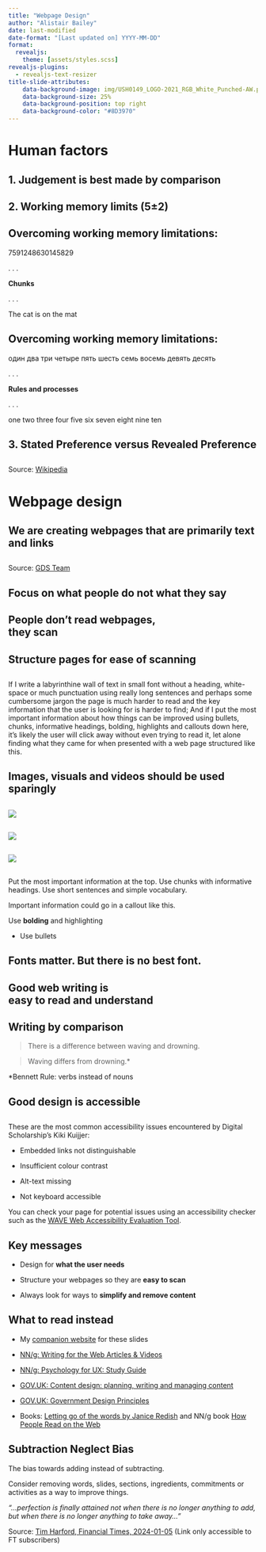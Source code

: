 ```yaml
---
title: "Webpage Design"
author: "Alistair Bailey"
date: last-modified
date-format: "[Last updated on] YYYY-MM-DD" 
format: 
  revealjs:
    theme: [assets/styles.scss] 
revealjs-plugins:
  - revealjs-text-resizer
title-slide-attributes:
    data-background-image: img/USH0149_LOGO-2021_RGB_White_Punched-AW.png
    data-background-size: 25%
    data-background-position: top right
    data-background-color: "#8D3970"
---
```


# Human factors {background-color="#4BB694"}

## 1. Judgement is best made by comparison {.center}

## {background-image="img/eight-colours.png" background-size="contain" background-color="white"}

## {background-image="img/single-colour.png" background-size="contain" background-color="white"}

## {background-image="img/two-colours.png" background-size="contain" background-color="white"}

## 2. Working memory limits [(5±2)]{.vonrestoff} {.center}

## Overcoming working memory limitations: {.center}

7591248630145829

. . .

[**Chunks**]{.vonrestoff}

. . .

The cat is on the mat

## Overcoming working memory limitations: {.center}

один два три четыре пять шесть семь восемь девять десять

. . .

[**Rules and processes**]{.vonrestoff}

. . .

one two three four five six seven eight nine ten

## 3. Stated Preference versus Revealed Preference {.center}

## {background-image="https://upload.wikimedia.org/wikipedia/commons/2/2e/Desire_path_-_52849400711.jpg" background-size="contain"}

[Source: [Wikipedia](https://upload.wikimedia.org/wikipedia/commons/2/2e/Desire_path_-_52849400711.jpg)]{.reference .absolute bottom="0" right="0"}

# Webpage design {background-color="#4BB694"}

## We are creating webpages that are primarily [text and links]{.vonrestoff} {.center}

##  {#slide3-id data-menu-title="Government Design Service Poster" background-image="img/small-gov.png" background-size="contain" fig-alt="My alt text"}

[Source: [GDS Team](https://www.flickr.com/photos/gdsteam/20955195028)]{.reference .absolute bottom="0" left="850"}

## Focus on [what people do]{.vonrestoff} not what they say {.center .bigger}

<!--- ##  {#slide4-id data-menu-title="How people access the web" background-image="img/web-access-graph.gif" background-size="contain"}

## Design webpages for <br> [consistency]{.vonrestoff} across platforms {.center .bigger} -->

## People don't read webpages,<br>they [scan]{.vonrestoff} {.center}

##  {#slide8-id data-menu-title="NN/g Eyetracking Tiger page example" background-image="img/tigersincrisis-heat_corrected_cropped_watermark.png" background-size="contain"}

##  {#slide9-id data-menu-title="NN/g Eyetracking Wikipedia page example" background-image="img/wikiped_micbar_education_fpattern-spotted_6ps_ab_85rad_cropped_watermark.png" background-size="contain"}

## [Structure]{.vonrestoff} pages for ease of scanning {.center}

##  {#slide11-id .center data-menu-title="Wall of text"}

If I write a labyrinthine wall of text in small font without a heading, white-space or much punctuation using really long sentences and perhaps some cumbersome jargon the page is much harder to read and the key information that the user is looking for is harder to find; And if I put the most important information about how things can be improved using bullets, chunks, informative headings, bolding, highlights and callouts down here, it's likely the user will click away without even trying to read it, let alone finding what they came for when presented with a web page structured like this.

## Images, visuals and videos should be used [sparingly]{.vonrestoff} {.center}

##  {#slide16-id data-menu-title="Bibi 1" auto-animate="true"}

![](img/begging-bibi.jpg){.absolute top="325"}

##  {#slide17-id data-menu-title="Bibi 2" auto-animate="true"}

![](img/begging-bibi.jpg){.absolute top="250"}

##  {#slide18-id data-menu-title="Bibi 3" auto-animate="true"}

![](img/begging-bibi.jpg){.absolute top="10"}

##  {#slide12-id .center data-menu-title="Key points for webpage structure"}

::: {.callout-important .unnumbered title="Key points for webpage structure" icon="true"}
Put the most important information at the top. Use chunks with informative headings. Use short sentences and simple vocabulary.

Important information could go in a callout like this.
:::

Use [**bolding**]{.highlight} and [highlighting]{.vonrestoff}

-   Use bullets

```{=html}
<!-- ::: {.callout-tip title="Use Callouts" appearance="simple" icon="true"}
::: -->
```

## [Fonts matter.]{.vonrestoff} But there is no best font. {.center}

## Good web writing is<br>[easy to read and understand]{.vonrestoff} {.center}

## Writing by comparison {.center}

::: fragment
> There is a difference between waving and drowning.
:::

::: fragment
> Waving differs from drowning.[\*]{.highlight}

[\*]{.highlight}Bennett Rule: verbs instead of nouns
:::

## Good design is [accessible]{.vonrestoff} {.center}

## {.center}

:::{.callout-tip collapse="true" title="Common accessibility issues"}
These are the most common accessibility issues encountered by Digital Scholarship's Kiki Kuijjer:

-   Embedded links not distinguishable

-   Insufficient colour contrast

-   Alt-text missing

-   Not keyboard accessible

You can check your page for potential issues using an accessibility checker such as the [WAVE Web Accessibility Evaluation Tool](https://wave.webaim.org/).
:::

## Key messages {.center}

-   Design for [**what the user needs**]{.vonrestoff}

-   Structure your webpages so they are [**easy to scan**]{.vonrestoff}

-   Always look for ways to [**simplify and remove content**]{.vonrestoff}

## What to read instead

-   My [companion website](https://ab604.github.io/webpage-design/){.mylink} for these slides

-   [NN/g: Writing for the Web Articles & Videos](https://www.nngroup.com/topic/writing-web/)

-   [NN/g: Psychology for UX: Study Guide](https://www.nngroup.com/articles/psychology-study-guide/){.uri}

-   [GOV.UK: Content design: planning, writing and managing content](https://www.gov.uk/guidance/content-design/writing-for-gov-uk){.uri}

-   [GOV.UK: Government Design Principles](https://www.gov.uk/guidance/government-design-principles){.uri}

-   Books: [Letting go of the words by Janice Redish](https://southampton.on.worldcat.org/oclc/798674328){.uri} and NN/g book [How People Read on the Web](https://www.nngroup.com/reports/how-people-read-web-eyetracking-evidence/){.uri}

## Subtraction Neglect Bias {#sec-subtraction-neglect-bias .center}

The bias towards adding instead of subtracting.

Consider removing words, slides, sections, ingredients, commitments or activities as a way to improve things.

::: {.callout-tip title="Antoine de Saint-Exupéry, 1939" icon="true" appearance="simple"}
*"...perfection is finally attained not when there is no longer anything to add, but when there is no longer anything to take away..."*

Source: [Tim Harford, Financial Times, 2024-01-05](https://www.ft.com/content/eb616ad3-e680-4161-9e20-53c4607cb609) (Link only accessible to FT subscribers)
:::

